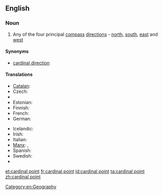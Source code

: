 ==English==
{{wikipedia|Cardinal point}}
===Noun===
{{en-noun|head=[[cardinal]] [[point]]}}

# Any of the four principal [[compass]] [[direction]]s - [[north]], [[south]], [[east]] and [[west]]

====Synonyms====
* [[cardinal direction]]

====Translations====
{{trans-top|cardinal point}}
* [[Catalan]]: {{t-|ca|punt cardinal|m}}
* Czech: {{t+|cs|světová strana|f}}
* {{trreq|eo}}
* Estonian: {{t-|et|põhi-ilmakaar}}
* Finnish: {{t-|fi|pääilmansuunta}}
* French: {{t+|fr|point cardinal|m}}
* German: {{t+|de|Haupthimmelsrichtung|f}}
{{trans-mid}}
* Icelandic: {{t-|is|höfuðátt|f}}
* Irish: {{t-|ga|príomhaird|f}}
* Italian: {{t-|it|punto cardinale|m}}
* [[Manx]]: {{t-|gv|bun-ard|f}}, {{t-|gv|ard-ard}}
* Spanish: {{t-|es|punto cardinal|m}}
* Swedish: {{t+|sv|kardinalstreck|n}}
* {{trreq|vo}}
{{trans-bottom}}

[[Category:en:Geography]]

[[et:cardinal point]]
[[fr:cardinal point]]
[[id:cardinal point]]
[[ta:cardinal point]]
[[zh:cardinal point]]